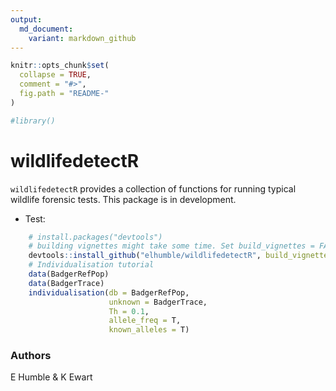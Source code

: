 ```yaml
---
output:
  md_document:
    variant: markdown_github
---
```


<!-- README.md is generated from README.Rmd. Please edit that file -->

```r
knitr::opts_chunk$set(
  collapse = TRUE,
  comment = "#>",
  fig.path = "README-"
)
```

```r
#library()
```

# wildlifedetectR

`wildlifedetectR` provides a collection of functions for running typical wildlife forensic tests. This package is in development.


* Test:

```R
    # install.packages("devtools")
    # building vignettes might take some time. Set build_vignettes = FALSE for a quick download.
    devtools::install_github("elhumble/wildlifedetectR", build_vignettes = TRUE)
    # Individualisation tutorial
    data(BadgerRefPop)
    data(BadgerTrace)
    individualisation(db = BadgerRefPop,
                      unknown = BadgerTrace,
                      Th = 0.1,
                      allele_freq = T,
                      known_alleles = T)
```

### Authors
E Humble & K Ewart

    

